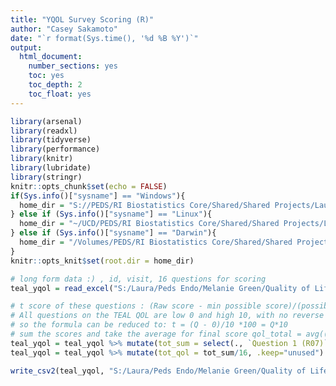 ---
title: "YQOL Survey Scoring (R)"
author: "Casey Sakamoto"
date: "`r format(Sys.time(), '%d %B %Y')`"
output:
  html_document:
    number_sections: yes
    toc: yes
    toc_depth: 2
    toc_float: yes
---

```{r setup, include=FALSE}
library(arsenal)
library(readxl)
library(tidyverse)
library(performance)
library(knitr)
library(lubridate)
library(stringr)
knitr::opts_chunk$set(echo = FALSE)
if(Sys.info()["sysname"] == "Windows"){
  home_dir = "S://PEDS/RI Biostatistics Core/Shared/Shared Projects/Laura/Peds Endo/Melanie Green"
} else if (Sys.info()["sysname"] == "Linux"){
  home_dir = "~/UCD/PEDS/RI Biostatistics Core/Shared/Shared Projects/Laura/Peds Endo/Melanie Green"
} else if (Sys.info()["sysname"] == "Darwin"){
  home_dir = "/Volumes/PEDS/RI Biostatistics Core/Shared/Shared Projects/Laura/Peds Endo/Melanie Green"
}
knitr::opts_knit$set(root.dir = home_dir)
```

```{r data import}
# long form data :) , id, visit, 16 questions for scoring
teal_yqol = read_excel("S:/Laura/Peds Endo/Melanie Green/Quality of Life/TEAL_Youth Quality of Life Data.xlsx")
```

```{r scoring}
# t score of these questions : (Raw score - min possible score)/(possible Q Range) * 100
# All questions on the TEAL QOL are low 0 and high 10, with no reverse coding needed
# so the formula can be reduced to: t = (Q - 0)/10 *100 = Q*10
# sum the scores and take the average for final score qol_total = avg((q1:q16)*10)
teal_yqol = teal_yqol %>% mutate(tot_sum = select(., `Question 1 (R07)`:`Question 16 (R38)`) %>% rowSums()*10) # total raw =  (sum(tQ1:tQ16))
teal_yqol = teal_yqol %>% mutate(tot_qol = tot_sum/16, .keep="unused") # total qol = (total raw/16)
```

```{r score output csv}
write_csv2(teal_yqol, "S:/Laura/Peds Endo/Melanie Green/Quality of Life/TEAL_YQOL_Scored.csv")
```